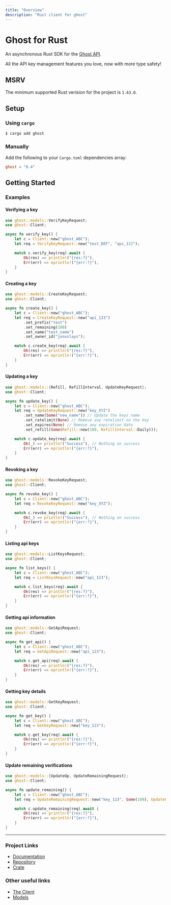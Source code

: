 ```yaml
---
title: "Overview"
description: "Rust client for ghost"
---
```


# Ghost for Rust

An asynchronous Rust SDK for the [Ghost API](https://ghost.com/docs/introduction).

All the API key management features you love, now with more type safety!

## MSRV

The minimum supported Rust verision for the project is `1.63.0`.

## Setup

### Using `cargo`

```bash
$ cargo add ghost
```

### Manually

Add the following to your `Cargo.toml` dependencies array:

```toml
ghost = "0.4"
```

## Getting Started

### Examples

#### Verifying a key

```rust
use ghost::models::VerifyKeyRequest;
use ghost::Client;

async fn verify_key() {
    let c = Client::new("ghost_ABC");
    let req = VerifyKeyRequest::new("test_DEF", "api_JJJ");

    match c.verify_key(req).await {
        Ok(res) => println!("{res:?}"),
        Err(err) => eprintln!("{err:?}"),
    }
}
```

#### Creating a key

```rust
use ghost::models::CreateKeyRequest;
use ghost::Client;

async fn create_key() {
    let c = Client::new("ghost_ABC");
    let req = CreateKeyRequest::new("api_123")
        .set_prefix("test")
        .set_remaining(100)
        .set_name("test_name")
        .set_owner_id("jonxslays");

    match c.create_key(req).await {
        Ok(res) => println!("{res:?}"),
        Err(err) => eprintln!("{err:?}"),
    }
}
```

#### Updating a key

```rust
use ghost::models::{Refill, RefillInterval, UpdateKeyRequest};
use ghost::Client;

async fn update_key() {
    let c = Client::new("ghost_ABC");
    let req = UpdateKeyRequest::new("key_XYZ")
        .set_name(Some("new_name")) // Update the keys name
        .set_ratelimit(None) // Remove any ratelimit on the key
        .set_expires(None) // Remove any expiration date
        .set_refill(Some(Refill::new(100, RefillInterval::Daily)));

    match c.update_key(req).await {
        Ok(_) => println!("Success"), // Nothing on success
        Err(err) => eprintln!("{err:?}"),
    }
}
```

#### Revoking a key

```rust
use ghost::models::RevokeKeyRequest;
use ghost::Client;

async fn revoke_key() {
    let c = Client::new("ghost_ABC");
    let req = RevokeKeyRequest::new("key_XYZ");

    match c.revoke_key(req).await {
        Ok(_) => println!("Success"), // Nothing on success
        Err(err) => eprintln!("{err:?}"),
    }
}
```

#### Listing api keys

```rust
use ghost::models::ListKeysRequest;
use ghost::Client;

async fn list_keys() {
    let c = Client::new("ghost_ABC");
    let req = ListKeysRequest::new("api_123");

    match c.list_keys(req).await {
        Ok(res) => println!("{res:?}"),
        Err(err) => eprintln!("{err:?}"),
    }
}
```

#### Getting api information

```rust
use ghost::models::GetApiRequest;
use ghost::Client;

async fn get_api() {
    let c = Client::new("ghost_ABC");
    let req = GetApiRequest::new("api_123");

    match c.get_api(req).await {
        Ok(res) => println!("{res:?}"),
        Err(err) => eprintln!("{err:?}"),
    }
}
```

#### Getting key details

```rust
use ghost::models::GetKeyRequest;
use ghost::Client;

async fn get_key() {
    let c = Client::new("ghost_ABC");
    let req = GetKeyRequest::new("key_123");

    match c.get_key(req).await {
        Ok(res) => println!("{res:?}"),
        Err(err) => eprintln!("{err:?}"),
    }
}
```

#### Update remaining verifications

```rust
use ghost::models::{UpdateOp, UpdateRemainingRequest};
use ghost::Client;

async fn update_remaining() {
    let c = Client::new("ghost_ABC");
    let req = UpdateRemainingRequest::new("key_123", Some(100), UpdateOp::Set);

    match c.update_remaining(req).await {
        Ok(res) => println!("{res:?}"),
        Err(err) => eprintln!("{err:?}"),
    }
}
```

---

### Project Links

- [Documentation](https://docs.rs/ghost)
- [Repository](https://github.com/Jonxslays/ghost)
- [Crate](https://crates.io/crates/ghost)

### Other useful links

- [The Client](https://docs.rs/ghost/latest/ghost/struct.Client.html)
- [Models](https://docs.rs/ghost/latest/ghost/models/index.html)

